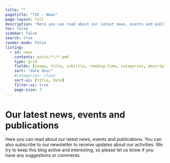 ```yaml
---
title: ""
pagetitle: "TIE - News"
page-layout: full
description: "Here you can read about our latest news, events and publications."
toc: false
sidebar: false
search: true
reader-mode: false
listing:
  - id: news
    contents: posts/**/*.qmd
    type: grid
    fields: [image, title, subtitle, reading-time, categories, description, author, date]
    sort: "date desc"
    #categories: cloud
    sort-ui: [title, date]
    filter-ui: true
    page-size: 3
---
```


# Our latest news, events and publications
Here you can read about our latest news, events and publications. You can also subscribe to our newsletter to receive updates about our activities. We try to keep this blog active and interesting, so please let us know if you have any suggestions or comments.

::: {#news}
:::

